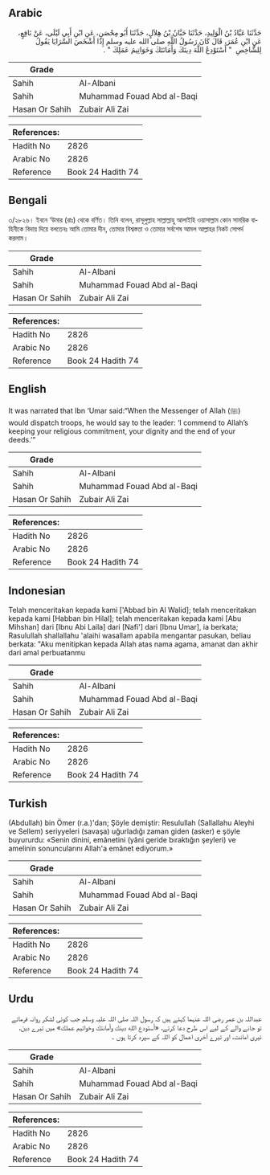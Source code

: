 ## Arabic


<div dir="rtl" lang="ar" style={{fontSize:'larger',backgroundColor:'#f8f9fa',padding:20}}>
حَدَّثَنَا عَبَّادُ بْنُ الْوَلِيدِ، حَدَّثَنَا حَبَّانُ بْنُ هِلاَلٍ، حَدَّثَنَا أَبُو مِحْصَنٍ، عَنِ ابْنِ أَبِي لَيْلَى، عَنْ نَافِعٍ، عَنِ ابْنِ عُمَرَ، قَالَ كَانَ رَسُولُ اللَّهِ صلى الله عليه وسلم إِذَا أَشْخَصَ السَّرَايَا يَقُولُ لِلشَّاخِصِ ‏ "‏ أَسْتَوْدِعُ اللَّهَ دِينَكَ وَأَمَانَتَكَ وَخَوَاتِيمَ عَمَلِكَ ‏"‏ ‏.‏
</div>
<div style={{backgroundColor:'#f8f9fa',padding:20, marginBottom: 10}}><table> <thead> <tr> <th>Grade</th> <th></th> </tr> </thead> <tbody> <tr><td>Sahih</td><td>Al-Albani</td></tr><tr><td>Sahih</td><td>Muhammad Fouad Abd al-Baqi</td></tr><tr><td>Hasan Or Sahih</td><td>Zubair Ali Zai</td></tr></tbody></table><table> <thead> <tr> <th>References:</th> <th></th> </tr> </thead> <tbody><tr><td>Hadith No</td><td>2826</td></tr><tr><td>Arabic No</td><td>2826</td></tr><tr><td>Reference</td><td>Book 24 Hadith 74</td></tr></tbody></table></div>

## Bengali


<div dir="ltr" lang="bn" style={{fontSize:'larger',backgroundColor:'#f8f9fa',padding:20}}>
৩/২৮২৬। ইবনে ‘উমার (রাঃ) থেকে বর্ণিত। তিনি বলেন, রাসূলুল্লাহ সাল্লাল্লাহু আলাইহি ওয়াসাল্লাম কোন সামরিক বাহিনীকে বিদায় দিয়ে বলতেনঃ আমি তোমার দীন, তোমার বিশ্বস্ততা ও তোমার সর্বশেষ আমল আল্লাহর নিকট সোপর্দ করলাম।
</div>
<div style={{backgroundColor:'#f8f9fa',padding:20, marginBottom: 10}}><table> <thead> <tr> <th>Grade</th> <th></th> </tr> </thead> <tbody> <tr><td>Sahih</td><td>Al-Albani</td></tr><tr><td>Sahih</td><td>Muhammad Fouad Abd al-Baqi</td></tr><tr><td>Hasan Or Sahih</td><td>Zubair Ali Zai</td></tr></tbody></table><table> <thead> <tr> <th>References:</th> <th></th> </tr> </thead> <tbody><tr><td>Hadith No</td><td>2826</td></tr><tr><td>Arabic No</td><td>2826</td></tr><tr><td>Reference</td><td>Book 24 Hadith 74</td></tr></tbody></table></div>

## English


<div dir="ltr" lang="en" style={{fontSize:'larger',backgroundColor:'#f8f9fa',padding:20}}>
It was narrated that Ibn ‘Umar said:“When the Messenger of Allah (ﷺ) would dispatch troops, he would say to the leader: ‘I commend to Allah’s keeping your religious commitment, your dignity and the end of your deeds.’”
</div>
<div style={{backgroundColor:'#f8f9fa',padding:20, marginBottom: 10}}><table> <thead> <tr> <th>Grade</th> <th></th> </tr> </thead> <tbody> <tr><td>Sahih</td><td>Al-Albani</td></tr><tr><td>Sahih</td><td>Muhammad Fouad Abd al-Baqi</td></tr><tr><td>Hasan Or Sahih</td><td>Zubair Ali Zai</td></tr></tbody></table><table> <thead> <tr> <th>References:</th> <th></th> </tr> </thead> <tbody><tr><td>Hadith No</td><td>2826</td></tr><tr><td>Arabic No</td><td>2826</td></tr><tr><td>Reference</td><td>Book 24 Hadith 74</td></tr></tbody></table></div>

## Indonesian


<div dir="ltr" lang="id" style={{fontSize:'larger',backgroundColor:'#f8f9fa',padding:20}}>
Telah menceritakan kepada kami ['Abbad bin Al Walid]; telah menceritakan kepada kami [Habban bin Hilal]; telah menceritakan kepada kami [Abu Mihshan] dari [Ibnu Abi Laila] dari [Nafi'] dari [Ibnu Umar], ia berkata; Rasulullah shallallahu 'alaihi wasallam apabila mengantar pasukan, beliau berkata: "Aku menitipkan kepada Allah atas nama agama, amanat dan akhir dari amal perbuatanmu
</div>
<div style={{backgroundColor:'#f8f9fa',padding:20, marginBottom: 10}}><table> <thead> <tr> <th>Grade</th> <th></th> </tr> </thead> <tbody> <tr><td>Sahih</td><td>Al-Albani</td></tr><tr><td>Sahih</td><td>Muhammad Fouad Abd al-Baqi</td></tr><tr><td>Hasan Or Sahih</td><td>Zubair Ali Zai</td></tr></tbody></table><table> <thead> <tr> <th>References:</th> <th></th> </tr> </thead> <tbody><tr><td>Hadith No</td><td>2826</td></tr><tr><td>Arabic No</td><td>2826</td></tr><tr><td>Reference</td><td>Book 24 Hadith 74</td></tr></tbody></table></div>

## Turkish


<div dir="ltr" lang="tr" style={{fontSize:'larger',backgroundColor:'#f8f9fa',padding:20}}>
(Abdullah) bin Ömer (r.a.)'dan; Şöyle demiştir: Resulullah (Sallallahu Aleyhi ve Sellem) seriyyeleri (savaşa) uğurladığı zaman giden (asker) e şöyle buyururdu: «Senin dinini, emânetini (yâni geride bıraktığın şeyleri) ve amelinin sonuncularını Allah'a emânet ediyorum.»
</div>
<div style={{backgroundColor:'#f8f9fa',padding:20, marginBottom: 10}}><table> <thead> <tr> <th>Grade</th> <th></th> </tr> </thead> <tbody> <tr><td>Sahih</td><td>Al-Albani</td></tr><tr><td>Sahih</td><td>Muhammad Fouad Abd al-Baqi</td></tr><tr><td>Hasan Or Sahih</td><td>Zubair Ali Zai</td></tr></tbody></table><table> <thead> <tr> <th>References:</th> <th></th> </tr> </thead> <tbody><tr><td>Hadith No</td><td>2826</td></tr><tr><td>Arabic No</td><td>2826</td></tr><tr><td>Reference</td><td>Book 24 Hadith 74</td></tr></tbody></table></div>

## Urdu


<div dir="rtl" lang="ur" style={{fontSize:'larger',backgroundColor:'#f8f9fa',padding:20}}>
عبداللہ بن عمر رضی اللہ عنہما کہتے ہیں کہ رسول اللہ صلی اللہ علیہ وسلم جب کوئی لشکر روانہ فرماتے تو جانے والے کے لیے اس طرح دعا کرتے، «أستودع الله دينك وأمانتك وخواتيم عملك» میں تیرے دین، تیری امانت، اور تیرے آخری اعمال کو اللہ کے سپرد کرتا ہوں ۔
</div>
<div style={{backgroundColor:'#f8f9fa',padding:20, marginBottom: 10}}><table> <thead> <tr> <th>Grade</th> <th></th> </tr> </thead> <tbody> <tr><td>Sahih</td><td>Al-Albani</td></tr><tr><td>Sahih</td><td>Muhammad Fouad Abd al-Baqi</td></tr><tr><td>Hasan Or Sahih</td><td>Zubair Ali Zai</td></tr></tbody></table><table> <thead> <tr> <th>References:</th> <th></th> </tr> </thead> <tbody><tr><td>Hadith No</td><td>2826</td></tr><tr><td>Arabic No</td><td>2826</td></tr><tr><td>Reference</td><td>Book 24 Hadith 74</td></tr></tbody></table></div>